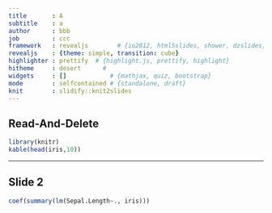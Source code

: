 ```yaml
---
title       : A
subtitle    : a
author      : bbb
job         : ccc
framework   : revealjs        # {io2012, html5slides, shower, dzslides, ...}
revealjs    : {theme: simple, transition: cube}
highlighter : prettify  # {highlight.js, prettify, highlight}
hitheme     : desert      # 
widgets     : []            # {mathjax, quiz, bootstrap}
mode        : selfcontained # {standalone, draft}
knit        : slidify::knit2slides
--- 
```


## Read-And-Delete

```r
library(knitr)
kable(head(iris,10))
```


--- 

## Slide 2

```r
coef(summary(lm(Sepal.Length~., iris)))
```



